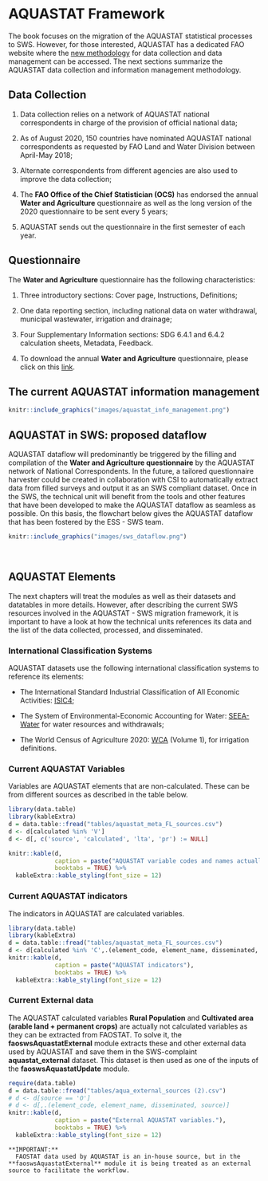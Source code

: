 # **AQUASTAT Framework** {#AquastatFramework}

The book focuses on the migration of the AQUASTAT statistical processes to SWS. However, for those interested, AQUASTAT has a dedicated FAO website where the [new methodology](http://www.fao.org/aquastat/overview/methodology) for data collection and data management can be accessed. The next sections summarize the AQUASTAT data collection and information management methodology.


## **Data Collection**

1. Data collection relies on a network of AQUASTAT national correspondents in charge of the provision of official national data;

2. As of August 2020, 150 countries have nominated AQUASTAT national correspondents as requested by FAO Land and Water Division between April-May 2018;

3. Alternate correspondents from different agencies are also used to improve the data collection;

4. The **FAO Office of the Chief Statistician (OCS)** has endorsed the annual **Water and Agriculture** questionnaire as well as the long version of the 2020 questionnaire to be sent every 5 years;

5. AQUASTAT sends out the questionnaire in the first semester of each year.


## **Questionnaire**

The **Water and Agriculture** questionnaire has the following characteristics:
  
1. Three introductory sections: Cover page, Instructions, Definitions;

2. One data reporting section, including national data on water withdrawal, municipal wastewater, irrigation and drainage;

3. Four Supplementary Information sections: SDG 6.4.1 and 6.4.2 calculation sheets, Metadata, Feedback.

<!--4. In addition, to the annual data collection, a more complete questionnaire will be sent every 5 years to populate other AQUASTAT [databases](http://www.fao.org/aquastat/databases/).-->

4. To download the annual **Water and Agriculture** questionnaire, please click on this [link](http://www.fao.org/aquastat/en/overview/methodology/).

## **The current AQUASTAT information management**

```r
knitr::include_graphics("images/aquastat_info_management.png")
```

## **AQUASTAT in SWS: proposed dataflow**

AQUASTAT dataflow will predominantly be triggered by the filling and compilation of the **Water and Agriculture questionnaire** by the AQUASTAT network of National Correspondents. In the future, a tailored questionnaire harvester could be created in collaboration with CSI to automatically extract data from filled surveys and output it as an SWS compliant dataset. Once in the SWS, the technical unit will benefit from the tools and other features that have been developed to make the AQUASTAT dataflow as seamless as possible. On this basis, the flowchart below gives the AQUASTAT dataflow that has been fostered by the ESS - SWS team.

```r
knitr::include_graphics("images/sws_dataflow.png")
```


<!--```{r fig2, echo=FALSE, fig.cap='Developed AQUATAST - SWS dataflow', message=FALSE, warning=FALSE}

require(DiagrammeR)
DiagrammeR::grViz("digraph {

graph [layout = dot, rankdir = TB]

# define the global styles of the nodes. We can override these in box if we wish
node [shape = rectangle, style = filled, fillcolor = Linen]

# Inputs
coordination [label = 'Source \n coordination \n between agencies', shape = folder, fillcolor = Beige]
Surveys [label = 'Source \n Country surveys \n and census', shape = folder, fillcolor = Beige]
Literature [label = 'Source \n Literature review', shape = folder, fillcolor = Beige]

focalpoint [label = 'Compilation: \n questionnaire filling \n by AQUASTAT \n national correspondent', shape = folder, fillcolor = Beige]

SWSQH [label = 'Harvester: \n questionnaire harvesting \n by CSI - SWS', fillcolor = LightBlue]

Newdata [label = 'Dataset: \n data harvested from questionnaire \n and SWS compliant', shape = folder, fillcolor = Beige]

QA1 [label = 'QAQC \n Manual Quality control \n of data harvested from questionnaire', fillcolor = PaleGreen]

Newdata_val [label = 'Dataset: \n aquastat_questionnaire', shape = folder, fillcolor = Beige]

APIsourcing [label = 'Process: \n faoswsAquastatExternal module', fillcolor = PaleGreen]

APIdata [label = 'Dataset: \n aquastat_external', shape = folder, fillcolor = Beige]

oldsystem [label = 'Database: \n Old Aquastat Working System', shape = folder, fillcolor = Beige]

Migration [label = 'Migration: \n legacy data into the SWS \n done by CSI - SWS', fillcolor = LightBlue]

legacydata [label = 'Dataset: \n aquastat_legacy dataset ', shape = folder, fillcolor = Beige]

update [label = 'Process:: \n SWS faoswsAquastatUpdate module: \n 1. merges the questionnaire data, external data, and aquastat_legacy_corr \n 2. flag conversion, \n 3. apply calculations, 4. impute data, 5.  apply recalculations', shape = losangle, fillcolor = PaleGreen]

updateddata [label = 'Dataset: \n aquastat_update \n from SWS faoswsAquastatUpdate module ', shape = folder, fillcolor = Beige]

agg_proc [label = 'Process: \n faoswsAquastatAggregation module \n (Get regional SDG aggregations)', fillcolor = PaleGreen]
agg_out [label = 'Dataset: \n aquastat_aggregation \n sent to the user by email (.csv file)', shape = folder, fillcolor = Beige]

QA2 [label = 'Process: \n Automate Quality control \n by faoswsAquatsatValidation module', fillcolor = PaleGreen]

validationemail [label = 'Dataset: \n Validation output \n sent to the user by email (.csv file)', shape = folder, fillcolor = Beige]

QA3 [label = 'Process: \n Manual Quality control \n of faoswsAquatsatValidation module output', fillcolor = PaleGreen]

validated [label = 'Dataset: \n aquastat_update \n cleared by technical division', shape = folder, fillcolor = Beige]

AQUASWSdb [label = 'Dataset: \n aquastat_update \n saved in the SWS database', shape = folder, fillcolor = Beige]

Diss [label = 'Dissemination: \n  Web, publications, Apps', shape = folder, fillcolor = LightGrey]


# Flow
# edge definitions with the node IDs
{coordination, Surveys, Literature} -> focalpoint -> SWSQH -> Newdata -> QA1 -> Newdata_val -> update
{oldsystem} -> Migration -> legacydata -> update 
{APIsourcing} -> APIdata -> update -> updateddata -> QA2 -> validationemail -> QA3 -> validated -> AQUASWSdb -> Diss
{validated} -> agg_proc -> agg_out -> Diss
}")

```-->
<br>

## **AQUASTAT Elements**

The next chapters will treat the modules as well as their datasets and datatables in more details. However, after describing the current SWS resources involved in the AQUASTAT - SWS migration framework, it is important to have a look at how the technical units references its data and the list of the data collected, processed, and disseminated.

### **International Classification Systems**

AQUASTAT datasets use the following international classification systems to reference its elements:
  
  -  The International Standard Industrial Classification of All Economic Activities: [ISIC4](https://unstats.un.org/unsd/publication/seriesm/seriesm_4rev4e.pdf);

-  The System of Environmental-Economic Accounting for Water: [SEEA-Water](https://unstats.un.org/unsd/envaccounting/seeaw/) for water resources and withdrawals;

-  The World Census of Agriculture 2020: [WCA](http://www.fao.org/world-census-agriculture) (Volume 1), for irrigation definitions.

### **Current AQUASTAT Variables**

Variables are AQUASTAT elements that are non-calculated. These can be from different sources as described in the table below.

```r
library(data.table)
library(kableExtra)
d = data.table::fread("tables/aquastat_meta_FL_sources.csv")
d <- d[calculated %in% 'V']
d <- d[, c('source', 'calculated', 'lta', 'pr') := NULL]

knitr::kable(d,   
             caption = paste("AQUASTAT variable codes and names actually collected."),
             booktabs = TRUE) %>%
  kableExtra::kable_styling(font_size = 12)
```


### **Current AQUASTAT indicators**

The indicators in AQUASTAT are calculated variables. 
```r
library(data.table)
library(kableExtra)
d = data.table::fread("tables/aquastat_meta_FL_sources.csv")
d <- d[calculated %in% 'C',.(element_code, element_name, disseminated, calculated, source)]
knitr::kable(d,   
             caption = paste("AQUASTAT indicators"),
             booktabs = TRUE) %>%
  kableExtra::kable_styling(font_size = 12)


```

### **Current External data**

The AQUASTAT calculated variables **Rural Population** and **Cultivated area (arable land + permanent crops)** are actually not calculated variables as they can be extracted from FAOSTAT. To solve it, the **faoswsAquastatExternal** module extracts these and other external data used by AQUASTAT and save them in the SWS-complaint **aquastat_external** dataset. This dataset is then used as one of the inputs of the **faoswsAquastatUpdate** module.

```r
require(data.table)
d = data.table::fread("tables/aqua_external_sources (2).csv")
# d <- d[source == 'O']
# d <- d[,.(element_code, element_name, disseminated, source)]
knitr::kable(d,   
             caption = paste("External AQUASTAT variables."),
             booktabs = TRUE) %>%
  kableExtra::kable_styling(font_size = 12)

```


```block
**IMPORTANT:**
  FAOSTAT data used by AQUASTAT is an in-house source, but in the **faoswsAquastatExternal** module it is being treated as an external source to facilitate the workflow.
```


